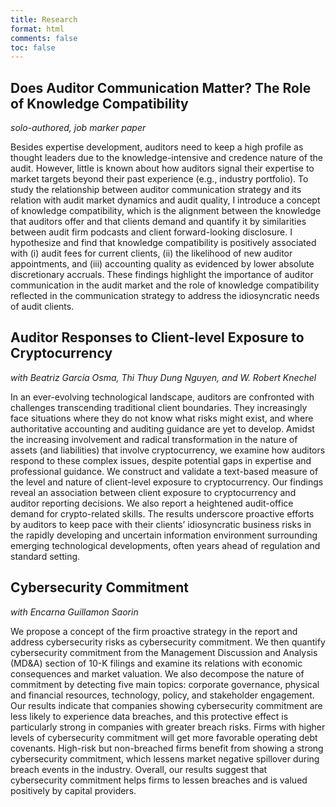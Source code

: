 ```yaml
---
title: Research
format: html
comments: false
toc: false
---
```



## Does Auditor Communication Matter? The Role of Knowledge Compatibility {#cmpe}
*solo-authored, job marker paper*

Besides expertise development, auditors need to keep a high profile as thought leaders due to the knowledge-intensive and credence nature of the audit. However, little is known about how auditors signal their expertise to market targets beyond their past experience (e.g., industry portfolio). To study the relationship between auditor communication strategy and its relation with audit market dynamics and audit quality, I introduce a concept of knowledge compatibility, which is the alignment between the knowledge that auditors offer and that clients demand and quantify it by similarities between audit firm podcasts and client forward-looking disclosure. I hypothesize and find that knowledge compatibility is positively associated with (i) audit fees for current clients, (ii) the likelihood of new auditor appointments, and (iii) accounting quality as evidenced by lower absolute discretionary accruals. These findings highlight the importance of auditor communication in the audit market and the role of knowledge compatibility reflected in the communication strategy to address the idiosyncratic needs of audit clients.

## Auditor Responses to Client-level Exposure to Cryptocurrency {#cmpe} 
*with Beatriz García Osma, Thi Thuy Dung Nguyen, and W. Robert Knechel*

In an ever-evolving technological landscape, auditors are confronted with challenges transcending traditional client boundaries. They increasingly face situations where they do not know what risks might exist, and where authoritative accounting and auditing guidance are yet to develop. Amidst the increasing involvement and radical transformation in the nature of assets (and liabilities) that involve cryptocurrency, we examine how auditors respond to these complex issues, despite potential gaps in expertise and professional guidance. We construct and validate a text-based measure of the level and nature of client-level exposure to cryptocurrency. Our findings reveal an association between client exposure to cryptocurrency and auditor reporting decisions. We also report a heightened audit-office demand for crypto-related skills. The results underscore proactive efforts by auditors to keep pace with their clients’ idiosyncratic business risks in the rapidly developing and uncertain information environment surrounding emerging technological developments, often years ahead of regulation and standard setting.

## Cybersecurity Commitment {#cmpe} 
*with Encarna Guillamon Saorin*

We propose a concept of the firm proactive strategy in the report and address cybersecurity risks as cybersecurity commitment. We then quantify cybersecurity commitment from the Management Discussion and Analysis (MD\&A) section of 10-K filings and examine its relations with economic consequences and market valuation. We also decompose the nature of commitment by detecting five main topics: corporate governance, physical and financial resources, technology, policy, and stakeholder engagement. Our results indicate that companies showing cybersecurity commitment are less likely to experience data breaches, and this protective effect is particularly strong in companies with greater breach risks. Firms with higher levels of cybersecurity commitment will get more favorable operating debt covenants. High-risk but non-breached firms benefit from showing a strong cybersecurity commitment, which lessens market negative spillover during breach events in the industry. Overall, our results suggest that cybersecurity commitment helps firms to lessen breaches and is valued positively by capital providers.  
